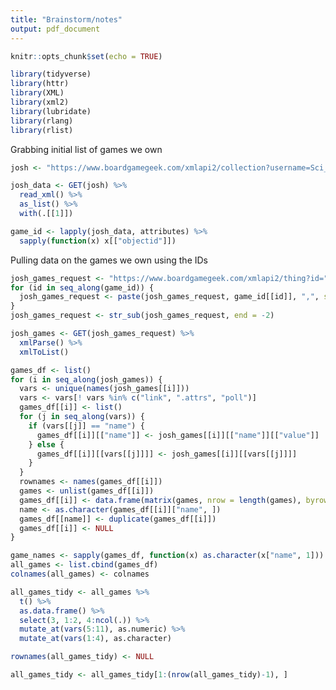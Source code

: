 ---
title: "Brainstorm/notes"
output: pdf_document
---

```{r setup, include=FALSE}
knitr::opts_chunk$set(echo = TRUE)
```

```{r}
library(tidyverse)
library(httr)
library(XML)
library(xml2)
library(lubridate)
library(rlang)
library(rlist)
```

Grabbing initial list of games we own
```{r}
josh <- "https://www.boardgamegeek.com/xmlapi2/collection?username=Sci_Karate&subtype=boardgame&own=1"

josh_data <- GET(josh) %>%
  read_xml() %>%
  as_list() %>%
  with(.[[1]])

game_id <- lapply(josh_data, attributes) %>%
  sapply(function(x) x[["objectid"]]) 
```


Pulling data on the games we own using the IDs
```{r}
josh_games_request <- "https://www.boardgamegeek.com/xmlapi2/thing?id="
for (id in seq_along(game_id)) {
  josh_games_request <- paste(josh_games_request, game_id[[id]], ",", sep = "")
}
josh_games_request <- str_sub(josh_games_request, end = -2)

josh_games <- GET(josh_games_request) %>%
  xmlParse() %>%
  xmlToList()

games_df <- list()
for (i in seq_along(josh_games)) {
  vars <- unique(names(josh_games[[i]]))
  vars <- vars[! vars %in% c("link", ".attrs", "poll")]
  games_df[[i]] <- list()
  for (j in seq_along(vars)) {
    if (vars[[j]] == "name") {
      games_df[[i]][["name"]] <- josh_games[[i]][["name"]][["value"]]
    } else {
      games_df[[i]][[vars[[j]]]] <- josh_games[[i]][[vars[[j]]]]
    }
  }
  rownames <- names(games_df[[i]])
  games <- unlist(games_df[[i]])
  games_df[[i]] <- data.frame(matrix(games, nrow = length(games), byrow = T), row.names = rownames)
  name <- as.character(games_df[[i]]["name", ])
  games_df[[name]] <- duplicate(games_df[[i]])
  games_df[[i]] <- NULL
}

game_names <- sapply(games_df, function(x) as.character(x["name", 1]))
all_games <- list.cbind(games_df)
colnames(all_games) <- colnames

all_games_tidy <- all_games %>%
  t() %>%
  as.data.frame() %>%
  select(3, 1:2, 4:ncol(.)) %>%
  mutate_at(vars(5:11), as.numeric) %>%
  mutate_at(vars(1:4), as.character)

rownames(all_games_tidy) <- NULL

all_games_tidy <- all_games_tidy[1:(nrow(all_games_tidy)-1), ]
```